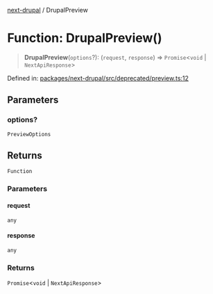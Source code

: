 [next-drupal](../globals.mdx) / DrupalPreview

# Function: DrupalPreview()

> **DrupalPreview**(`options`?): (`request`, `response`) => `Promise`\<`void` \| `NextApiResponse`\>

Defined in: [packages/next-drupal/src/deprecated/preview.ts:12](https://github.com/chapter-three/next-drupal/blob/f82409096888c944dd3eff45bf555062558ddd42/packages/next-drupal/src/deprecated/preview.ts#L12)

## Parameters

### options?

`PreviewOptions`

## Returns

`Function`

### Parameters

#### request

`any`

#### response

`any`

### Returns

`Promise`\<`void` \| `NextApiResponse`\>
